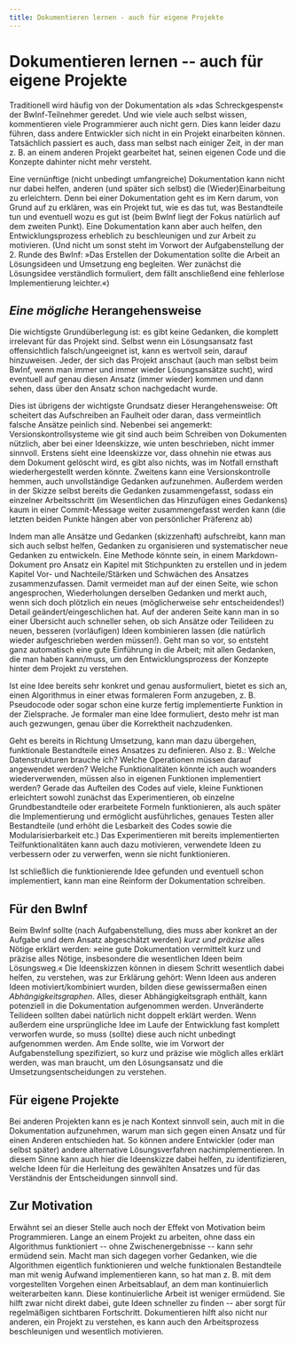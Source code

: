 ```yaml
---
title: Dokumentieren lernen - auch für eigene Projekte
---
```


# Dokumentieren lernen -- auch für eigene Projekte

Traditionell wird häufig von der Dokumentation als »das Schreckgespenst« der
BwInf-Teilnehmer geredet.  Und wie viele auch selbst wissen, kommentieren viele
Programmierer auch nicht gern.  Dies kann leider dazu führen, dass andere
Entwickler sich nicht in ein Projekt einarbeiten können.  Tatsächlich passiert
es auch, dass man selbst nach einiger Zeit, in der man z. B. an einem anderen
Projekt gearbeitet hat, seinen eigenen Code und die Konzepte dahinter nicht
mehr versteht.

Eine vernünftige (nicht unbedingt umfangreiche) Dokumentation kann nicht nur
dabei helfen, anderen (und später sich selbst) die (Wieder)Einarbeitung zu
erleichtern.  Denn bei einer Dokumentation geht es im Kern darum, von Grund auf
zu erklären, was ein Projekt tut, wie es das tut, was Bestandteile tun und
eventuell wozu es gut ist (beim BwInf liegt der Fokus natürlich auf dem zweiten
Punkt).  Eine Dokumentation kann aber auch helfen, den Entwicklungsprozess
erheblich zu beschleunigen und zur Arbeit zu motivieren.  (Und nicht um sonst
steht im Vorwort der Aufgabenstellung der 2. Runde des BwInf: »Das Erstellen
der Dokumentation sollte die Arbeit an Lösungsideen und Umsetzung eng
begleiten.  Wer zunächst die Lösungsidee verständlich formuliert, dem fällt
anschließend eine fehlerlose Implementierung leichter.«)

## *Eine mögliche* Herangehensweise

Die wichtigste Grundüberlegung ist: es gibt keine Gedanken, die komplett
irrelevant für das Projekt sind.  Selbst wenn ein Lösungsansatz fast
offensichtlich falsch/ungeeignet ist, kann es wertvoll sein, darauf
hinzuweisen.  Jeder, der sich das Projekt anschaut (auch man selbst beim BwInf,
wenn man immer und immer wieder Lösungsansätze sucht), wird eventuell auf genau
diesen Ansatz (immer wieder) kommen und dann sehen, dass über den Ansatz schon
nachgedacht wurde.

Dies ist übrigens der wichtigste Grundsatz dieser Herangehensweise:  Oft
scheitert das Aufschreiben an Faulheit oder daran, dass vermeintlich falsche
Ansätze peinlich sind.  Nebenbei sei angemerkt:  Versionskontrollsysteme wie
git sind auch beim Schreiben von Dokumenten nützlich, aber bei einer
Ideenskizze, wie unten beschrieben, nicht immer sinnvoll.  Erstens sieht eine
Ideenskizze vor, dass ohnehin nie etwas aus dem Dokument gelöscht wird, es gibt
also nichts, was im Notfall ernsthaft wiederhergestellt werden könnte.
Zweitens kann eine Versionskontrolle hemmen, auch unvollständige Gedanken
aufzunehmen.  Außerdem werden in der Skizze selbst bereits die Gedanken
zusammengefasst, sodass ein einzelner Arbeitsschritt (im Wesentlichen das
Hinzufügen eines Gedankens) kaum in einer Commit-Message weiter zusammengefasst
werden kann (die letzten beiden Punkte hängen aber von persönlicher Präferenz
ab)

Indem man alle Ansätze und Gedanken (skizzenhaft) aufschreibt, kann man sich
auch selbst helfen, Gedanken zu organisieren und systematischer neue Gedanken
zu entwickeln.  Eine Methode könnte sein, in einem Markdown-Dokument pro Ansatz
ein Kapitel mit Stichpunkten zu erstellen und in jedem Kapitel Vor- und
Nachteile/Stärken und Schwächen des Ansatzes zusammenzufassen.  Damit vermeidet
man auf der einen Seite, wie schon angesprochen, Wiederholungen derselben
Gedanken und merkt auch, wenn sich doch plötzlich ein neues (möglicherweise
sehr entscheidendes!) Detail geändert/eingeschlichen hat.  Auf der anderen
Seite kann man in so einer Übersicht auch schneller sehen, ob sich Ansätze oder
Teilideen zu neuen, besseren (vorläufigen) Ideen kombinieren lassen (die
natürlich wieder aufgeschrieben werden müssen!).  Geht man so vor, so entsteht
ganz automatisch eine gute Einführung in die Arbeit; mit allen Gedanken, die
man haben kann/muss, um den Entwicklungsprozess der Konzepte hinter dem Projekt
zu verstehen.

Ist eine Idee bereits sehr konkret und genau ausformuliert, bietet es sich an,
einen Algorithmus in einer etwas formaleren Form anzugeben, z. B. Pseudocode
oder sogar schon eine kurze fertig implementierte Funktion in der Zielsprache.
Je formaler man eine Idee formuliert, desto mehr ist man auch gezwungen, genau
über die Korrektheit nachzudenken.

Geht es bereits in Richtung Umsetzung, kann man dazu übergehen, funktionale
Bestandteile eines Ansatzes zu definieren.  Also z. B.: Welche Datenstrukturen
brauche ich?  Welche Operationen müssen darauf angewendet werden?  Welche
Funktionalitäten könnte ich auch woanders wiederverwenden, müssen also in
eigenen Funktionen implementiert werden?  Gerade das Aufteilen des Codes auf
viele, kleine Funktionen erleichtert sowohl zunächst das Experimentieren, ob
einzelne Grundbestandteile oder erarbeitete Formeln funktionieren, als auch
später die Implementierung und ermöglicht ausführliches, genaues Testen aller
Bestandteile (und erhöht die Lesbarkeit des Codes sowie die Modularisierbarkeit
etc.)  Das Experimentieren mit bereits implementierten Teilfunktionalitäten
kann auch dazu motivieren, verwendete Ideen zu verbessern oder zu verwerfen,
wenn sie nicht funktionieren.

Ist schließlich die funktionierende Idee gefunden und eventuell schon
implementiert, kann man eine Reinform der Dokumentation schreiben.

## Für den BwInf

Beim BwInf sollte (nach Aufgabenstellung, dies muss aber konkret an der Aufgabe
und dem Ansatz abgeschätzt werden) *kurz und präzise* alles Nötige erklärt
werden: »eine gute Dokumentation vermittelt kurz und präzise alles Nötige,
insbesondere die wesentlichen Ideen beim Lösungsweg.«  Die Ideenskizzen können
in diesem Schritt wesentlich dabei helfen, zu verstehen, was zur Erklärung
gehört:  Wenn Ideen aus anderen Ideen motiviert/kombiniert wurden, bilden diese
gewissermaßen einen *Abhängigkeitsgraphen*.  Alles, dieser Abhängigkeitsgraph
enthält, kann potenziell in die Dokumentation aufgenommen werden.  Unveränderte
Teilideen sollten dabei natürlich nicht doppelt erklärt werden.  Wenn außerdem
eine ursprüngliche Idee im Laufe der Entwicklung fast komplett verworfen wurde,
so muss (sollte) diese auch nicht unbedingt aufgenommen werden.  Am Ende
sollte, wie im Vorwort der Aufgabenstellung spezifiziert, so kurz und präzise
wie möglich alles erklärt werden, was man braucht, um den Lösungsansatz und die
Umsetzungsentscheidungen zu verstehen.

## Für eigene Projekte

Bei anderen Projekten kann es je nach Kontext sinnvoll sein, auch mit in die
Dokumentation aufzunehmen, warum man sich gegen einen Ansatz und für einen
Anderen entschieden hat.  So können andere Entwickler (oder man selbst später)
andere alternative Lösungsverfahren nachimplementieren.  In diesem Sinne kann
auch hier die Ideenskizze dabei helfen, zu identifizieren, welche Ideen für die
Herleitung des gewählten Ansatzes und für das Verständnis der Entscheidungen
sinnvoll sind.

## Zur Motivation

Erwähnt sei an dieser Stelle auch noch der Effekt von Motivation beim
Programmieren.  Lange an einem Projekt zu arbeiten, ohne dass ein Algorithmus
funktioniert -- ohne Zwischenergebnisse -- kann sehr ermüdend sein.  Macht man
sich dagegen vorher Gedanken, wie die Algorithmen eigentlich funktionieren und
welche funktionalen Bestandteile man mit wenig Aufwand implementieren kann, so
hat man z. B. mit dem vorgestellten Vorgehen einen Arbeitsablauf, an dem man
kontinuierlich weiterarbeiten kann.  Diese kontinuierliche Arbeit ist weniger
ermüdend.  Sie hilft zwar nicht direkt dabei, gute Ideen schneller zu finden --
aber sorgt für regelmäßigen sichtbaren Fortschritt.  Dokumentieren hilft
also nicht nur anderen, ein Projekt zu verstehen, es kann auch den
Arbeitsprozess beschleunigen und wesentlich motivieren.
